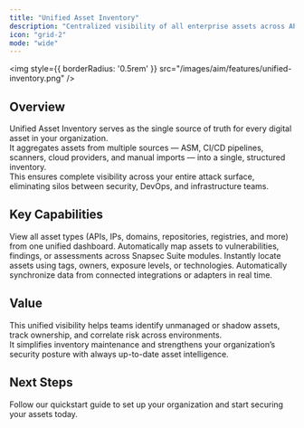 ```yaml
---
title: "Unified Asset Inventory"
description: "Centralized visibility of all enterprise assets across APIs, IPs, domains, repositories, certificates, and more."
icon: "grid-2"
mode: "wide"
---
```


<img
  style={{ borderRadius: '0.5rem' }}
  src="/images/aim/features/unified-inventory.png"
/>

## Overview

Unified Asset Inventory serves as the single source of truth for every digital asset in your organization.  
It aggregates assets from multiple sources — ASM, CI/CD pipelines, scanners, cloud providers, and manual imports — into a single, structured inventory.  
This ensures complete visibility across your entire attack surface, eliminating silos between security, DevOps, and infrastructure teams.

## Key Capabilities

<Columns cols={2}>
  <Card title="Centralized View" icon="layout-grid">
    View all asset types (APIs, IPs, domains, repositories, registries, and more) from one unified dashboard.
  </Card>
  <Card title="Cross-Module Correlation" icon="link-2">
    Automatically map assets to vulnerabilities, findings, or assessments across Snapsec Suite modules.
  </Card>
  <Card title="Smart Filters & Search" icon="search">
    Instantly locate assets using tags, owners, exposure levels, or technologies.
  </Card>
  <Card title="Continuous Sync" icon="refresh-cw">
    Automatically synchronize data from connected integrations or adapters in real time.
  </Card>
</Columns>

## Value

This unified visibility helps teams identify unmanaged or shadow assets, track ownership, and correlate risk across environments.  
It simplifies inventory maintenance and strengthens your organization’s security posture with always up-to-date asset intelligence.

## Next Steps

<Card title="Explore Live Demo Now" icon="arrow-right" href="https://suite.snapsec.co/demo">
  Follow our quickstart guide to set up your organization and start securing your assets today.
</Card>
